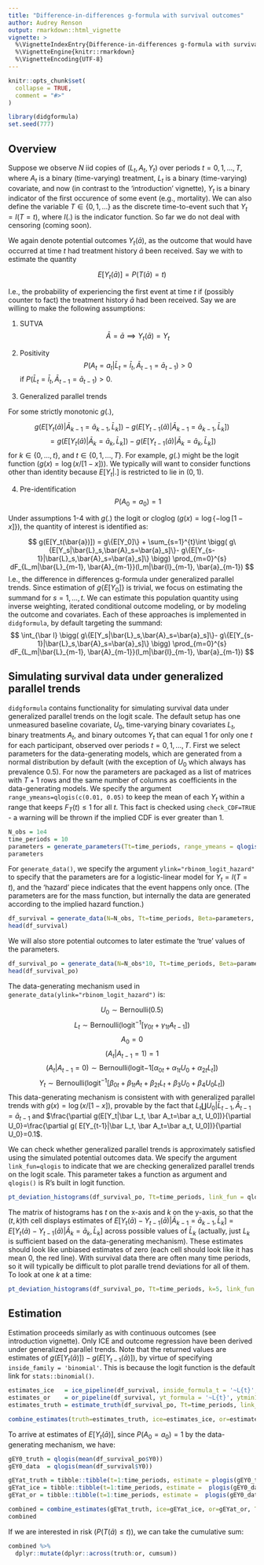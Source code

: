 ```yaml
---
title: "Difference-in-differences g-formula with survival outcomes"
author: Audrey Renson
output: rmarkdown::html_vignette
vignette: >
  %\VignetteIndexEntry{Difference-in-differences g-formula with survival outcomes}
  %\VignetteEngine{knitr::rmarkdown}
  %\VignetteEncoding{UTF-8}
---
```


```r
knitr::opts_chunk$set(
  collapse = TRUE,
  comment = "#>"
)
```

```r
library(didgformula)
set.seed(777)
```

## Overview

Suppose we observe $N$ iid copies of $(L_t, A_t, Y_t)$ over periods $t=0,1,...,T$, where $A_t$ is a binary (time-varying) treatment, $L_t$ is a binary (time-varying) covariate, and now (in contrast to the 'introduction' vignette), $Y_t$ is a binary indicator of the first occurence of some event (e.g., mortality). We can also define the variable $T\in\{0,1,...\}$ as the discrete time-to-event such that $Y_t = I(T=t)$, where $I(.)$ is the indicator function. So far we do not deal with censoring (coming soon).

We again denote potential outcomes $Y_t(\bar a)$, as the outcome that would have occurred at time $t$ had treatment history $\bar a$ been received. Say we with to estimate the quantity

$$
E[Y_t(\bar a)] = P(T(\bar a)=t)
$$

I.e., the probability of experiencing the first event at time $t$ if (possibly counter to fact) the treatment history $\bar a$ had been received. Say we are willing to make the following assumptions:

1. SUTVA
$$
\bar A = \bar a \implies Y_t(\bar a) = Y_t
$$
2. Positivity
$$
P(A_t=a_t|\bar L_t=\bar l_t, \bar A_{t-1}=\bar a_{t-1}) > 0
$$
if $P(\bar L_t=\bar l_t, \bar A_{t-1}=\bar a_{t-1})>0$.

3. Generalized parallel trends

For some strictly monotonic $g(.)$, 

$$
g\bigg(E[Y_t(\bar a)|\bar A_{k-1}=\bar a_{k-1}, \bar L_k]\bigg) - g\bigg(E[Y_{t-1}(\bar a)|\bar A_{k-1}=\bar a_{k-1}, \bar L_k]\bigg)
$$
$$
=g\bigg(E[Y_t(\bar a)|\bar A_k=\bar a_k, \bar L_k]\bigg) - g\bigg(E[Y_{t-1}(\bar a)|\bar A_k=\bar a_k, \bar L_k]\bigg)
$$
for $k\in\{0,...,t\}$, and $t \in \{0,1,..., T\}$. For example, $g(.)$ might be the logit function ($g(x)=\log(x/[1-x]))$. We typically will want to consider functions other than identity because $E[Y_t|.]$ is restricted to lie in $(0,1)$.

4. Pre-identification
$$
P(A_0=a_0)=1
$$


Under assumptions 1-4 with $g(.)$ the logit or cloglog ($g(x)=\log\{-\log[1-x]\}$), the quantity of interest is identified as:

$$
g(E[Y_t(\bar{a})]) =  g\{E[Y_0]\} 
+ \sum_{s=1}^{t}\int \bigg(  
g\{E[Y_s|\bar{L}_s,\bar{A}_s=\bar{a}_s]\}-	g\{E[Y_{s-1}|\bar{L}_s,\bar{A}_s=\bar{a}_s]\}
\bigg) \prod_{m=0}^{s} dF_{L_m|\bar{L}_{m-1}, \bar{A}_{m-1}}(l_m|\bar{l}_{m-1}, \bar{a}_{m-1})
$$
I.e., the difference in differences g-formula under generalized parallel trends. Since estimation of $g\{E[Y_0]\}$ is trivial, we focus on estimating the summand for $s=1,...,t$. We can estimate this population quantity using inverse weighting, iterated conditional outcome modeling, or by modeling the outcome and covariates. Each of these approaches is implemented in `didgformula`, by default targeting the summand:
$$
\int_{\bar l} \bigg(  
g\{E[Y_s|\bar{L}_s,\bar{A}_s=\bar{a}_s]\}-	g\{E[Y_{s-1}|\bar{L}_s,\bar{A}_s=\bar{a}_s]\}
\bigg) \prod_{m=0}^{s} dF_{L_m|\bar{L}_{m-1}, \bar{A}_{m-1}}(l_m|\bar{l}_{m-1}, \bar{a}_{m-1})
$$

## Simulating survival data under generalized parallel trends

`didgformula` contains functionality for simulating survival data under generalized parallel trends on the logit scale. The default setup has one unmeasured baseline covariate, $U_0$, time-varying binary covariates $L_t$, binary treatments $A_t$, and binary outcomes $Y_t$ that can equal 1 for only one $t$ for each participant, observed over periods $t=0,1,...,T$. First we select parameters for the data-generating models, which are generated from a normal distribution by default (with the exception of $U_0$ which always has prevalence $0.5$). For now the parameters are packaged as a list of matrices with $T+1$ rows and the same number of columns as coefficients in the data-generating models. We specify the argument `range_ymeans=qlogis(c(0.01, 0.05)` to keep the mean of each $Y_t$ within a range that keeps $F_T(t)\leq 1$ for all $t$. This fact is checked using `check_CDF=TRUE` - a warning will be thrown if the implied CDF is ever greater than $1$.


```r
N_obs = 1e4
time_periods = 10
parameters = generate_parameters(Tt=time_periods, range_ymeans = qlogis(c(0.01, 0.05)), check_CDF=TRUE)
parameters

```

For `generate_data()`, we specify the argument `ylink="rbinom_logit_hazard"` to specify that the parameters are for a logistic-linear model for $Y_t=I(T=t)$, and the 'hazard' piece indicates that the event happens only once. (The parameters are for the mass function, but internally the data are generated according to the implied hazard function.) 

```r
df_survival = generate_data(N=N_obs, Tt=time_periods, Beta=parameters, ylink="rbinom_logit_hazard")
head(df_survival)
```

We will also store potential outcomes to later estimate the 'true' values of the parameters.

```r
df_survival_po = generate_data(N=N_obs*10, Tt=time_periods, Beta=parameters, ylink="rbinom_logit_hazard", potential_outcomes = TRUE)
head(df_survival_po)
```

The data-generating mechanism used in `generate_data(ylink="rbinom_logit_hazard")` is:

$$ U_0 \sim \text{Bernoulli}(0.5) $$
$$ L_t \sim \text{Bernoulli}(\text{logit}^{-1}[\gamma_{0t} + \gamma_{1t}A_{t-1}]) $$
$$ A_0 = 0$$
$$(A_t | A_{t-1} = 1) = 1$$
$$(A_t | A_{t-1} = 0) \sim \text{Bernoulli}(\text{logit}{-1}[\alpha_{0t} +\alpha_{1t}U_0 + \alpha_{2t}L_t])$$
$$Y_t \sim \text{Bernoulli}(\text{logit}^{-1}[\beta_{0t} + \beta_{1t}A_t + \beta_{2t}L_t + \beta_3U_0 + \beta_4U_0L_t])$$
This data-generating mechanism is consistent with with generalized parallel trends with $g(x)=\log(x/[1-x])$, provable by the fact that $L_t \coprod U_0 |\bar L_{t-1}, \bar A_{t-1}=\bar a_{t-1}$ and $\frac{\partial g(E[Y_t|\bar L_t, \bar A_t=\bar a_t, U_0])}{\partial U_0}=\frac{\partial g( E[Y_{t-1}|\bar L_t, \bar A_t=\bar a_t, U_0])}{\partial U_0}=0.1$.

We can check whether generalized parallel trends is approximately satisfied using the simulated potential outcomes data. We specify the argument `link_fun=qlogis` to indicate that we are checking generalized parallel trends on the logit scale. This parameter takes a function as argument and `qlogis()` is R's built in logit function.
```r
pt_deviation_histograms(df_survival_po, Tt=time_periods, link_fun = qlogis)
```

The matrix of histograms has $t$ on the x-axis and $k$ on the y-axis, so that the $(t, k)$th cell displays estimates of $E[Y_t(\bar a) - Y_{t-1}(\bar a)|\bar A_{k-1}=\bar a_{k-1}, \bar L_k]=E[Y_t(\bar a) - Y_{t-1}(\bar a)|\bar A_k=\bar a_k, \bar L_k]$ across possible values of $\bar L_k$ (actually, just $L_k$ is sufficient based on the data-generating mechanism). These estimates should look like unbiased estimates of zero (each cell should look like it has mean 0, the red line). With survival data there are often many time periods, so it will typically be difficult to plot paralle trend deviations for all of them. To look at one $k$ at a time: 
```r
pt_deviation_histograms(df_survival_po, Tt=time_periods, k=5, link_fun = qlogis)
```

## Estimation

Estimation proceeds similarly as with continuous outcomes (see introduction vignette). Only ICE and outcome regression have been derived under generalized parallel trends. Note that the returned values are estimates of $g(E[Y_t(\bar a)]) - g(E[Y_{t-1}(\bar a)])$, by virtue of specifying `inside_family = 'binomial'`. This is because the logit function is the default link for `stats::binomial()`.

```r
estimates_ice   = ice_pipeline(df_survival, inside_formula_t = '~L{t}', inside_formula_tmin1='~L{t}', outside_formula = '~L{k}', inside_family = 'binomial', Tt=time_periods)
estimates_or    = or_pipeline(df_survival, yt_formula = '~L{t}', ytmin1_formula = '~L{t-1}', l_formula = '~1', y_family = 'binomial', Tt=time_periods, nreps=N_obs)
estimates_truth = estimate_truth(df_survival_po, Tt=time_periods, link_fun=qlogis)

combine_estimates(truth=estimates_truth, ice=estimates_ice, or=estimates_or, Tt=time_periods)
```

To arrive at estimates of $E[Y_t(\bar a)]$, since $P(A_0=a_0)=1$ by the data-generating mechanism, we have:

```r
gEY0_truth = qlogis(mean(df_survival_po$Y0))
gEY0_data  = qlogis(mean(df_survival$Y0))

gEYat_truth = tibble::tibble(t=1:time_periods, estimate = plogis(gEY0_truth + cumsum(estimates_truth$estimate)))
gEYat_ice = tibble::tibble(t=1:time_periods, estimate =  plogis(gEY0_data + cumsum(estimates_ice$estimate)))
gEYat_or = tibble::tibble(t=1:time_periods, estimate =  plogis(gEY0_data + cumsum(estimates_or$estimate)))

combined = combine_estimates(gEYat_truth, ice=gEYat_ice, or=gEYat_or, Tt=time_periods)
combined
```

If we are interested in risk ($P(T(\bar a) \leq t)$), we can take the cumulative sum:
```r
combined %>%
  dplyr::mutate(dplyr::across(truth:or, cumsum))
```



